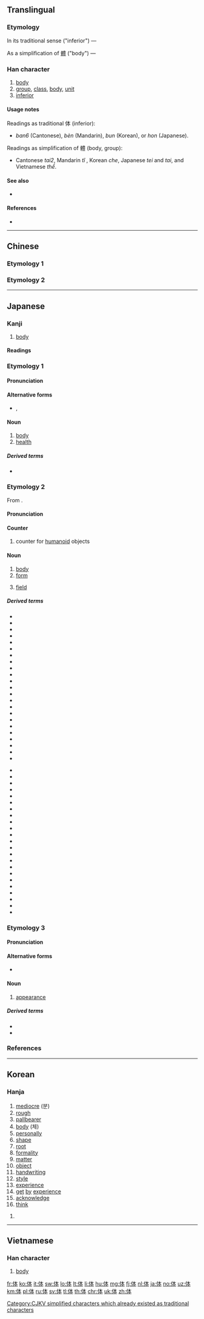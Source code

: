 ==Translingual==
{{ja-forms|体/體|体/體|體}}

===Etymology===
In its traditional sense ("inferior") — {{Han compound|人|本|c1=s|c2=p|alt1=亻|t1=person|ls=psc}}

As a simplification of [[體]] ("body") — {{Han compound|人|本|alt1=亻|t1=person|t2=basis|ls=ic}}

===Han character===
{{Han char|rn=9|rad=人|as=05|sn=7|four=25230|canj=ODM|ids=⿰亻本}}

# [[body]] {{qualifier|as simplification of 體}}
# [[group]], [[class]], [[body]], [[unit]] {{qualifier|as simplification of 體}}
# [[inferior]] {{qualifier|as traditional 体}}

====Usage notes====
Readings as traditional 体 (inferior):
* ''ban6'' (Cantonese), ''bèn'' (Mandarin), ''bun'' (Korean), or ''hon'' (Japanese).
Readings as simplification of 體 (body, group):
* Cantonese ''tai2'', Mandarin ''tǐ'' , Korean ''che'', Japanese ''tei'' and ''tai'', and Vietnamese ''thể''.

====See also====
* {{l|mul|休}} <!-- Graphically similar -->

====References====
* {{Han ref|kx=0098.130|dkj=00509|dj=0208.030|hdz=10130.010|uh=4F53|ud=20307|bh=CA5E|bd=51806}}

----

==Chinese==

===Etymology 1===
{{zh-see|體}}

===Etymology 2===
{{zh-see|笨|v}}

----

==Japanese==

===Kanji===
{{ja-kanji|grade=2|rs=人05|style=s|kyu=體}}

# [[body]]

====Readings====
{{ja-readings
|goon=[[たい]] (tai)
|kanon=[[てい]] (tei)
|kun=[[からだ]] (karada)
}}

===Etymology 1===
{{ja-kanjitab|からだ|yomi=k}}

====Pronunciation====
{{ja-pron|yomi=k|からだ|acc=0|acc_ref=DJR,NHK}}

====Alternative forms====
* {{ja-l|躯}}, {{ja-l|身体}}

====Noun====
{{ja-noun|からだ}}

# [[body]]
# [[health]]

=====Derived terms=====
* {{ja-r|体付き|からだつき}}

===Etymology 2===
{{ja-kanjitab|たい|yomi=o}}
From {{etyl|ltc|ja|sort=たい}} {{m|zh|體|tr=thej<sup>X</sup>||body}}.

====Pronunciation====
{{ja-pron|yomi=goon|たい|acc=1|acc_ref=DJR,NHK}}

====Counter====
{{ja-pos|counter|たい}}

# counter for [[humanoid]] objects

====Noun====
{{ja-noun|たい}}

# [[body]]
# [[form]]
# {{lb|ja|algebra|sort=たい}} [[field]] {{gloss|commutative ring with invertible nonzero elements}}

=====Derived terms=====
{{der-top}}
* {{ja-r|ガラス体|ガラスたい|[[vitreous body]]}}
* {{ja-r|字体|じたい}}
* {{ja-r|硝子体|しょうしたい|[[vitreous body]]}}
* {{ja-r|身体|しんたい}}
* {{ja-r|体位|たい.い}}
* {{ja-r|体育|たい.いく}}
* {{ja-r|体液|たいえき}}
* {{ja-r|体温|たいおん}}
* {{ja-r|体外|たいがい}}
* {{ja-r|体格|たいかく}}
* {{ja-r|体感|たいかん}}
* {{ja-r|体技|たいぎ}}
* {{ja-r|体協|たいきょう}}
* {{ja-r|体躯|たいく}}
* {{ja-r|体腔|たいくう}}
* {{ja-r|体刑|たいけい}}
* {{ja-r|体型|たいけい}}
* {{ja-r|体形|たいけい}}
* {{ja-r|体系|たいけい}}
* {{ja-r|体験|たいけん}}
* {{ja-r|体現|たいげん}}
* {{ja-r|体言|たいげん}}
* {{ja-r|体質|たいしつ}}
{{der-mid}}
* {{ja-r|体重|たいじゅう}}
* {{ja-r|体臭|たいしゅつ}}
* {{ja-r|体術|たいじゅつ|[[taijutsu]]}}
* {{ja-r|体制|たいせい}}
* {{ja-r|体勢|たいせい}}
* {{ja-r|体積|たいせき}}
* {{ja-r|体操|たいそう}}
* {{ja-r|体中|たいちゅう}}
* {{ja-r|体調|たいちょう}}
* {{ja-r|体長|たいちょう}}
* {{ja-r|体得|たいとく}}
* {{ja-r|体内|たいない}}
* {{ja-r|体認|たいにん}}
* {{ja-r|体熱|たいねつ}}
* {{ja-r|体罰|たいばつ}}
* {{ja-r|体貌|たいぼつ}}
* {{ja-r|体面|たいめん}}
* {{ja-r|体毛|たいもう}}
* {{ja-r|体様|たいよう}}
* {{ja-r|体要|たいよう}}
* {{ja-r|体量|たいりょう}}
* {{ja-r|体力|たいりょく}}
* {{ja-r|扁桃体|へんとうたい|[[amygdala]]}}
{{der-bottom}}

===Etymology 3===
{{ja-kanjitab|てい|yomi=o}}

====Pronunciation====
{{ja-pron|yomi=kanon|てい|acc=1|acc_ref=DJR,NHK}}

====Alternative forms====
* {{ja-l|態}}

====Noun====
{{ja-noun|てい}}

# [[appearance]]

=====Derived terms=====
* {{ja-r|体裁|ていさい}}
* {{ja-r|体良く|ていよく}}

===References===
<references/>

----

==Korean==

===Hanja===
{{ko-hanja|hangeul=[[분]], [[체]]|rv=bun, che|mr=pun, ch'e|y=pun, chey|eumhun=[[용렬하다]], [[몸]]|ehrv=yongnyeolhada, mom|ehmr=yongnyŏrhada, mom|ehy=yonglyelhada, mom}}
# [[mediocre]] (분)
# [[rough]]
# [[pallbearer]]
# [[body]] (체)
# [[personally]]
# [[shape]]
# [[root]]
# [[formality]]
# [[matter]]
# [[object]]
# [[handwriting]]
# [[style]]
# [[experience]]
# [[get]] [[by]] [[experience]]
# [[acknowledge]]
# [[think]]

# {{defn|lang=ko|sort=人05}}

----

==Vietnamese==

===Han character===
{{vi-hantu|thể|rs=人05}}

# [[body]]

[[Category:CJKV simplified characters which already existed as traditional characters]]

[[fr:体]]
[[ko:体]]
[[it:体]]
[[sw:体]]
[[lo:体]]
[[lt:体]]
[[li:体]]
[[hu:体]]
[[mg:体]]
[[fj:体]]
[[nl:体]]
[[ja:体]]
[[no:体]]
[[uz:体]]
[[km:体]]
[[pl:体]]
[[ru:体]]
[[sv:体]]
[[tl:体]]
[[th:体]]
[[chr:体]]
[[uk:体]]
[[zh:体]]